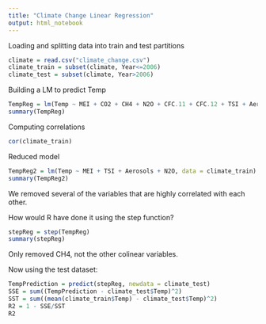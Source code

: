 ---
title: "Climate Change Linear Regression"
output: html_notebook
---
Loading and splitting data into train and test partitions
```{r}
climate = read.csv("climate_change.csv")
climate_train = subset(climate, Year<=2006)
climate_test = subset(climate, Year>2006)
```

Building a LM to predict Temp
```{r}
TempReg = lm(Temp ~ MEI + CO2 + CH4 + N2O + CFC.11 + CFC.12 + TSI + Aerosols, data = climate_train)
summary(TempReg)
```

Computing correlations 
```{r}
cor(climate_train)
```

Reduced model
```{r}
TempReg2 = lm(Temp ~ MEI + TSI + Aerosols + N2O, data = climate_train)
summary(TempReg2)
```
We removed several of the variables that are highly correlated with each other.

How would R have done it using the step function?
```{r}
stepReg = step(TempReg)
summary(stepReg)
```
Only removed CH4, not the other colinear variables.

Now using the test dataset:
```{r}
TempPrediction = predict(stepReg, newdata = climate_test)
SSE = sum((TempPrediction - climate_test$Temp)^2)
SST = sum((mean(climate_train$Temp) - climate_test$Temp)^2)
R2 = 1 - SSE/SST
R2
```

